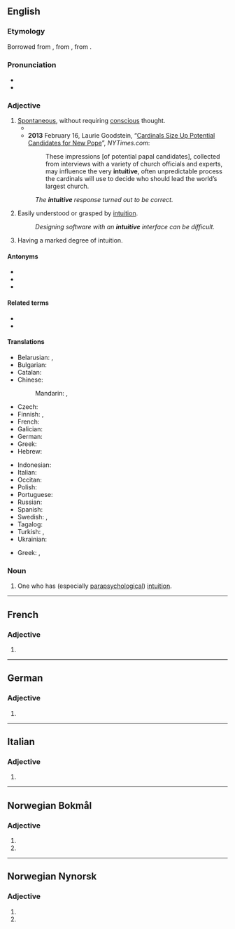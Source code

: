 ==English==

===Etymology===
Borrowed from {{bor|en|frm|intuitif}}, from {{der|en|ML.|intuitivus}}, from {{der|en|la|intueri}}.

===Pronunciation===
* {{IPA|en|/ɪnˈtjuːɪtɪv/}}
* {{audio|en|en-us-intuitive.ogg|Audio (US)}}

===Adjective===
{{en-adj}}

# [[spontaneous|Spontaneous]], without requiring [[conscious]] thought.
#* {{quote-journal|en|date=2012-01
|author=Steven Sloman
|title=The Battle Between Intuition and Deliberation
|volume=100|issue=1|page=74
|magazine=[[w:American Scientist|American Scientist]]
|url=http://www.americanscientist.org/bookshelf/pub/the-battle-between-intuition-and-deliberation
|passage=Libertarian paternalism is the view that, because the way options are presented to citizens affects what they choose, society should present options in a way that “nudges” our '''intuitive''' selves to make choices that are more consistent with what our more deliberative selves would have chosen if they were in control.}}
#* '''2013''' February 16, Laurie Goodstein, “[http://www.nytimes.com/2013/02/17/world/europe/cardinals-start-subtle-process-of-pope-choice.html?pagewanted=all Cardinals Size Up Potential Candidates for New Pope]”, ''NYTimes.com'':
#*: These impressions [of potential papal candidates], collected from interviews with a variety of church officials and experts, may influence the very '''intuitive''', often unpredictable process the cardinals will use to decide who should lead the world’s largest church.
#: ''The '''intuitive''' response turned out to be correct.''
# Easily understood or grasped by [[intuition]].
#: ''Designing software with an '''intuitive''' interface can be difficult.''
# Having a marked degree of intuition.

====Antonyms====
* {{l|en|unintuitive}}
* {{l|en|nonintuitive}}
* {{l|en|counterintuitive}}

====Related terms====
* {{l|en|intuition}}
* {{l|en|intuit}}

====Translations====
{{trans-top|automatic, without requiring conscious thought}}
* Belarusian: {{t|be|інтуіты́ўны}}, {{t|be|інтуіцы́йны}}
* Bulgarian: {{t+|bg|интуитивен}}
* Catalan: {{t|ca|intuïtiu}}
* Chinese:
*: Mandarin: {{t+|cmn|直覺|alt=直覺的}}, {{t+|cmn|直觉|tr=zhíjué de|alt=直觉的}}
* Czech: {{t|cs|intuitivní}}
* Finnish: {{t+|fi|intuitiivinen}}, {{t|fi|vaistonvarainen}}
* French: {{t+|fr|intuitif}}
* Galician: {{t|gl|intuitivo|m}}
* German: {{t+|de|intuitiv}}
* Greek: {{t+|el|διαισθητικός}}
* Hebrew: {{t|he|אינטואיטיבי}}
{{trans-mid}}
* Indonesian: {{t+|id|intuitif}}
* Italian: {{t+|it|intuitivo}}
* Occitan: {{t|oc|intuïtiu}}
* Polish: {{t+|pl|intuicyjny}}
* Portuguese: {{t+|pt|intuitivo}}
* Russian: {{t+|ru|интуити́вный}}
* Spanish: {{t+|es|intuitivo}}
* Swedish: {{t+|sv|intuitiv}}, {{t|sv|reflexmässig}}
* Tagalog: {{t|tl|loob-alamin}}
* Turkish: {{t+|tr|sezgili}}, {{t+|tr|sezgisel}}
* Ukrainian: {{t|uk|інтуїти́вний}}
{{trans-bottom}}
{{trans-top|easily understood}}
* Greek: {{t+|el|ευκολονόητος}}, {{t+|el|αυτονόητος}}
{{trans-mid}}
{{trans-bottom}}

===Noun===
{{en-noun}}

# One who has (especially [[parapsychological]]) [[intuition]].

----

==French==

===Adjective===
{{head|fr|adjective form}}

# {{inflection of|fr|intuitif||f|s}}

----

==German==

===Adjective===
{{head|de|adjective form}}

# {{de-adj form of|intuitiv}}

----

==Italian==

===Adjective===
{{it-adj-form|f-p}}

# {{adj form of|it|intuitivo||f|p}}

----

==Norwegian Bokmål==

===Adjective===
{{nb-adj-form}}

# {{inflection of|nb|intuitiv||def|s}}
# {{inflection of|nb|intuitiv||p}}

----

==Norwegian Nynorsk==

===Adjective===
{{nn-adj-form}}

# {{inflection of|nn|intuitiv||def|s}}
# {{inflection of|nn|intuitiv||p}}